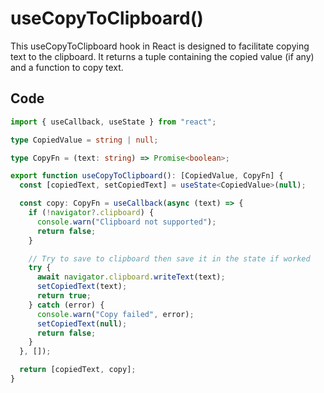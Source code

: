 # useCopyToClipboard()

This useCopyToClipboard hook in React is designed to facilitate copying text to the clipboard. It returns a tuple containing the copied value (if any) and a function to copy text.

## Code

``` useCopyToClipboard.ts
import { useCallback, useState } from "react";

type CopiedValue = string | null;

type CopyFn = (text: string) => Promise<boolean>;

export function useCopyToClipboard(): [CopiedValue, CopyFn] {
  const [copiedText, setCopiedText] = useState<CopiedValue>(null);

  const copy: CopyFn = useCallback(async (text) => {
    if (!navigator?.clipboard) {
      console.warn("Clipboard not supported");
      return false;
    }

    // Try to save to clipboard then save it in the state if worked
    try {
      await navigator.clipboard.writeText(text);
      setCopiedText(text);
      return true;
    } catch (error) {
      console.warn("Copy failed", error);
      setCopiedText(null);
      return false;
    }
  }, []);

  return [copiedText, copy];
}
```